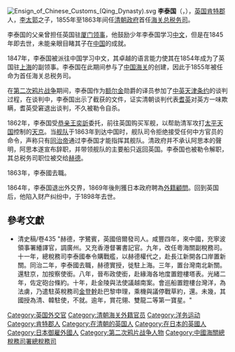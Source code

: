 {{Infobox person
|name        = 李泰國
|image       = Horatio Nelson Lay.jpg
|birth_date  = {{Birth date|1832|01|23}}
|birth_place = {{GBR}}[[肯特郡|肯特郡]][[森林山|森林山]]（今位於[[大倫敦|大倫敦]]）
|death_date  = {{Death date and age|1898|05|04|1832|01|23}}
|death_place = {{UK}}[[肯特郡|肯特郡]][[森林山|森林山]]
|nationality = {{UK}}
|other_names = 
|known_for   = 
|occupation  = 政治家
}}
[[File:Ensign_of_Chinese_Customs_(Qing_Dynasty).svg|thumb]]
'''李泰国'''（{{lang-en|'''Horatio Nelson Lay'''}}，{{bd|1832年||1898年|5月4日|catIdx=L}}），[[英国|英国]][[肯特郡|肯特郡]]人，[[李太郭|李太郭]]之子，1855年至1863年间任[[清朝政府|清朝政府]]首任[[海关总税务司|海关总税务司]]。

李泰国的父亲曾担任英国驻[[厦门|厦门]][[领事|领事]]，他鼓励少年李泰国学习[[中文|中文]]，但是在1845年即去世，未能亲眼目睹其子在[[中国|中国]]的成就。

1847年，李泰国被派往中国学习中文，其卓越的语言能力使其在1854年成为了英国驻[[上海|上海]]的副领事。李泰国在此期间参与了[[中国海关|中国海关]]的创建，因此于1855年被任命为首任海关总税务司。

在[[第二次鸦片战争|第二次鸦片战争]]期间，李泰国作为[[额尔金|额尔金]]勋爵的译员参加了[[中英天津条约|中英天津条约]]的谈判过程，在谈判中，李泰国出示了截获的文件，证实清朝谈判代表[[耆英|耆英]]对英方一味欺瞒，耆英受窘退出谈判，不久被勒令自杀。

1862年，李泰国受[[恭亲王|恭亲王]][[奕訢|奕訢]]委托，前往英国购买军舰，以帮助清军攻打[[太平天国|太平天国]]控制的[[天京|天京]]。当[[阿思本艦隊|舰队]]于1863年到达中国时，舰队司令{{link-en|舍納德·阿思本|Sherard Osborn}}拒绝接受任何中方官员的命令，声称只有[[同治帝|同治帝]]通过李泰国才能指挥其舰队。清政府并不承认阿思本的聲明，阿思本遂宣布辞职，并带领舰队的主要船只返回英国。李泰国也被勒令解职，其总税务司职位被交给[[赫德|赫德]]。

1863年，李泰國去職。

1864年，李泰国退出外交界，1869年後則獲日本政府聘為[[御雇外國人|外籍顧問]]。回到英国后，他陷入财产纠纷中，于1898年去世。

== 參考文獻 ==
*清史稿/卷435 "赫德，字鷺賓，英國倍爾發司人。咸豐四年，來中國，充寧波領事署繙譯官，調廣州。又充香港督署書記官。九年，改任粵海關副稅務司。十一年，總稅務司李泰國奉令購戰艦，以赫德權代之，赴長江新開各口岸置新關。同治二年，李泰國去職，赫德實授，徙駐上海。三年，置台灣南北新關。還駐京，加按察使銜。八年，晉布政使銜，赴緣海各地度置鐙樓塔表。光緒二年，佐定砲台條約。十年，赴金陵與法使議越南案。會巡船置鐙樓台灣洋，為法虜，乃遣駐英稅務司[[金登幹|金登幹]]赴巴黎申理，乘機與議停戰草約，還。未幾，其國授為清、韓駐使，不就。逾年，賞花翎、雙龍二等第一寶星。"

{{日本御雇外國人|state=expanded}}

{{Authority control}}
{{DEFAULTSORT:Lay, Horatio Nelson}}
[[Category:英国外交官|Category:英国外交官]]
[[Category:清朝海关外籍官员|Category:清朝海关外籍官员]]
[[Category:洋务运动|Category:洋务运动]]
[[Category:肯特郡人|Category:肯特郡人]]
[[Category:在清朝的英国人|Category:在清朝的英国人]]
[[Category:在日本的英國人|Category:在日本的英國人]]
[[Category:日本御雇外國人|Category:日本御雇外國人]]
[[Category:第二次鸦片战争人物|Category:第二次鸦片战争人物]]
[[Category:中國海關總稅務司署總稅務司|Category:中國海關總稅務司署總稅務司]]